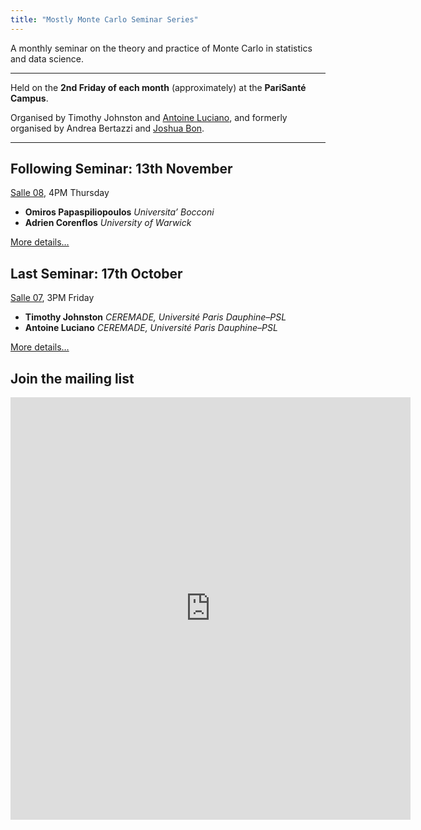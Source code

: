 ```yaml
---
title: "Mostly Monte Carlo Seminar Series"
---
```


A monthly seminar on the theory and practice of Monte Carlo in statistics and data science.

------------------------------------------------------------------------

Held on the **2nd Friday of each month** (approximately) at the **PariSanté Campus**.

Organised by Timothy Johnston and [Antoine Luciano](https://sites.google.com/view/aluciano), and formerly organised by Andrea Bertazzi and [Joshua Bon](https://bonstats.github.io).

------------------------------------------------------------------------


::: callout-tip

## Following Seminar: 13th November

[Salle 08](psc_rooms.qmd), 4PM Thursday

-  **Omiros Papaspiliopoulos** *Universita' Bocconi*
-  **Adrien Corenflos** *University of Warwick*

[More details...](sem/2025/s2025_11.qmd)
:::

::: callout-warning

## Last Seminar: 17th October

[Salle 07](psc_rooms.qmd), 3PM Friday

-  **Timothy Johnston** *CEREMADE, Université Paris Dauphine--PSL*
-  **Antoine Luciano** *CEREMADE, Université Paris Dauphine--PSL*

[More details...](sem/2025/s2025_10.qmd)
:::




## Join the mailing list

<iframe src="https://docs.google.com/forms/d/e/1FAIpQLSeYfJCkKc8sO4SR8qemic3ctTwcoRcmCrapRHIIT-BFA3-pEA/viewform?embedded=true" width="640" height="676" frameborder="0" marginheight="0" marginwidth="0">

Loading...

</iframe>
